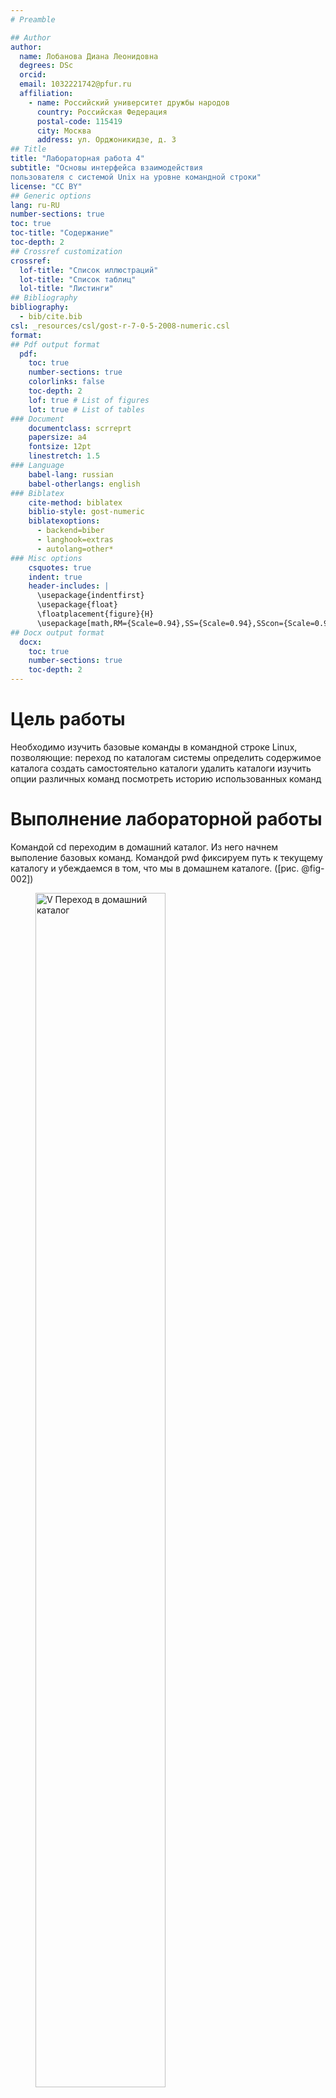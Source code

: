 ```yaml
---
# Preamble

## Author
author:
  name: Лобанова Диана Леонидовна
  degrees: DSc
  orcid: 
  email: 1032221742@pfur.ru
  affiliation:
    - name: Российский университет дружбы народов
      country: Российская Федерация
      postal-code: 115419
      city: Москва
      address: ул. Орджоникидзе, д. 3
## Title
title: "Лабораторная работа 4"
subtitle: "Основы интерфейса взаимодействия
пользователя с системой Unix на уровне командной строки"
license: "CC BY"
## Generic options
lang: ru-RU
number-sections: true
toc: true
toc-title: "Содержание"
toc-depth: 2
## Crossref customization
crossref:
  lof-title: "Список иллюстраций"
  lot-title: "Список таблиц"
  lol-title: "Листинги"
## Bibliography
bibliography:
  - bib/cite.bib
csl: _resources/csl/gost-r-7-0-5-2008-numeric.csl
format:
## Pdf output format
  pdf:
    toc: true
    number-sections: true
    colorlinks: false
    toc-depth: 2
    lof: true # List of figures
    lot: true # List of tables
### Document
    documentclass: scrreprt
    papersize: a4
    fontsize: 12pt
    linestretch: 1.5
### Language
    babel-lang: russian
    babel-otherlangs: english
### Biblatex
    cite-method: biblatex
    biblio-style: gost-numeric
    biblatexoptions:
      - backend=biber
      - langhook=extras
      - autolang=other*
### Misc options
    csquotes: true
    indent: true
    header-includes: |
      \usepackage{indentfirst}
      \usepackage{float}
      \floatplacement{figure}{H}
      \usepackage[math,RM={Scale=0.94},SS={Scale=0.94},SScon={Scale=0.94},TT={Scale=MatchLowercase,FakeStretch=0.9},DefaultFeatures={Ligatures=Common}]{plex-otf}
## Docx output format
  docx:
    toc: true
    number-sections: true
    toc-depth: 2
---
```



# Цель работы

Необходимо изучить базовые команды в командной строке Linux, позволяющие:
переход по каталогам системы
определить содержимое каталога
создать самостоятельно каталоги
удалить каталоги
изучить опции различных команд
посмотреть историю использованных команд


# Выполнение лабораторной работы

Командой cd переходим в домашний каталог. Из него начнем выполение базовых команд. Командой pwd фиксируем путь к текущему каталогу и убеждаемся в том, что мы в домашнем каталоге. ([рис. @fig-002])

![V Переход в домашний каталог](image/domash_katalog.png){#fig-002 width=70%}


Переходим в каталог tmp и выводим его содержимое командой ls. ([рис. @fig-003])

![V Переход в каталог tmp_команда ls](image/katalog_tmp_komanda_ls.png){#fig-003 width=70%}


Введем команду ls -a. Сравним разницу между этими двумя командами. ([рис. @fig-004])

![V Команда ls -a](image/komanda_ls_a.png){#fig-004 width=70%}

Команда ls позволяет просмотреть содержимое каталога, а команда ls -a позволяет увидеть содержимое каталога и скрытые файлы.


Переходим в каталог /var/spool, командой ls узнаем, что в нем имеется подкаталог с именем cron.([рис. @fig-005])

![V Файл cron](image/file_cron.png){#fig-005 width=70%}


Далее опрелим содержимое домашнего каталога. ([рис. @fig-006])
![V Содержимое домашнего каталога](image/soderg_domash_katalog.png){#fig-006 width=70%}


Введем команду ls -l. Как мы видим, владельцем файлов и подкаталогов является - root. ([рис. @fig-007])
![V Владелец файлов и каталогов](image/vladeletc_domash_katalog.png){#fig-007 width=70%}


# Выводы

В данной лабораторной работе мы познакомились с основными командами в командной строке Linux, изучили возможность управления файловой системой через консоль.

